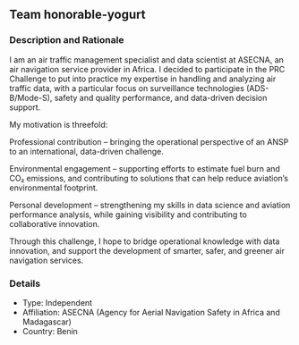 ## Team honorable-yogurt

### Description and Rationale
I am an air traffic management specialist and data scientist at ASECNA, an air navigation service provider in Africa. I decided to participate in the PRC Challenge to put into practice my expertise in handling and analyzing air traffic data, with a particular focus on surveillance technologies (ADS-B/Mode-S), safety and quality performance, and data-driven decision support.

My motivation is threefold:

Professional contribution – bringing the operational perspective of an ANSP to an international, data-driven challenge.

Environmental engagement – supporting efforts to estimate fuel burn and CO₂ emissions, and contributing to solutions that can help reduce aviation’s environmental footprint.

Personal development – strengthening my skills in data science and aviation performance analysis, while gaining visibility and contributing to collaborative innovation.

Through this challenge, I hope to bridge operational knowledge with data innovation, and support the development of smarter, safer, and greener air navigation services.

### Details

* Type: Independent
* Affiliation: ASECNA (Agency for Aerial Navigation Safety in Africa and Madagascar)
* Country: Benin

